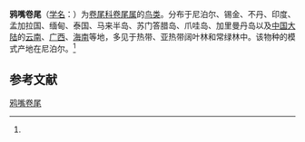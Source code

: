 {{Speciesbox
| name = 鸦嘴卷尾
| status = 
| status_system = 
| image = 
| genus = Dicrurus
| species = annectans
| authority = (Hodgson)<ref name='id2813'>{{cite web| url =http://www.bioinfo.cn/db05/BjdwSpecies.php?action=view&id=2813| title =鸦嘴卷尾| work =《中国动物物种编目数据库》| publisher =中国科学院微生物研究所| author =中国科学院动物研究所| accessdate =2009-04-04| deadurl =yes| archiveurl =https://web.archive.org/web/20160305060649/http://www.bioinfo.cn/db05/BjdwSpecies.php?action=view&id=2813| archivedate =2016-03-05}}</ref>
}}

'''鸦嘴卷尾'''（[[学名|学名]]：{{lang|la|''Dicrurus annectans''}}）为[[卷尾科|卷尾科]][[卷尾属|卷尾属]]的[[鸟类|鸟类]]。分布于尼泊尔、锡金、不丹、印度、孟加拉国、缅甸、泰国、马来半岛、苏门答腊岛、爪哇岛、加里曼丹岛以及[[中国大陆|中国大陆]]的[[云南|云南]]、[[广西|广西]]、[[海南|海南]]等地，多见于热带、亚热带阔叶林和常绿林中。该物种的模式产地在尼泊尔。<ref name='id2813'/>

== 参考文献 ==
{{reflist}}
{{Taxonbar|from=Q1585929}}

[[Category:卷尾属|鸦嘴卷尾]]


{{雀形目小作品}}
